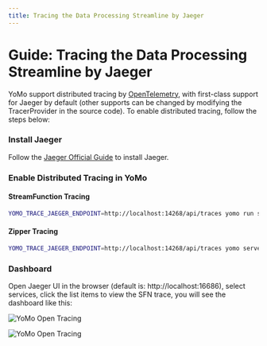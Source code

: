 ```yaml
---
title: Tracing the Data Processing Streamline by Jaeger
---
```



# Guide: Tracing the Data Processing Streamline by Jaeger

YoMo support distributed tracing by [OpenTelemetry](https://opentelemetry.io), with first-class support for Jaeger by default (other supports can be changed by modifying the TracerProvider in the source code). To enable distributed tracing, follow the steps below:

<Steps>

### Install Jaeger

Follow the [Jaeger Official Guide](https://www.jaegertracing.io/docs/getting-started/) to install Jaeger.

### Enable Distributed Tracing in YoMo

#### StreamFunction Tracing

```bash
YOMO_TRACE_JAEGER_ENDPOINT=http://localhost:14268/api/traces yomo run sfn.wasm
```

#### Zipper Tracing

```bash
YOMO_TRACE_JAEGER_ENDPOINT=http://localhost:14268/api/traces yomo serve -c config.yaml
```

### Dashboard

Open Jaeger UI in the browser (default is: http://localhost:16686), select services, click the list items to view the SFN trace, you will see the dashboard like this:

![YoMo Open Tracing](https://github.com/yomorun/yomo/assets/65603/fb5f25e1-b493-4c7b-b3bc-d5a9766a7ee6)

![YoMo Open Tracing](https://github.com/yomorun/yomo/assets/65603/2e1f79ec-cc95-4f39-aa40-339398890ec8)

</Steps>
